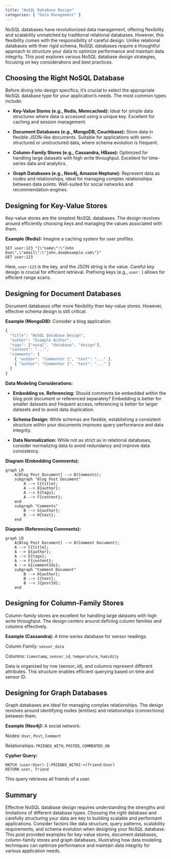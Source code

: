 ```yaml
---
title: "NoSQL Database Design"
categories: [ "Data Management" ]
---
```



NoSQL databases have revolutionized data management, offering flexibility and scalability unmatched by traditional relational databases.  However, this flexibility comes with the responsibility of careful design.  Unlike relational databases with their rigid schema, NoSQL databases require a thoughtful approach to structure your data to optimize performance and maintain data integrity. This post explores various NoSQL database design strategies, focusing on key considerations and best practices.


## Choosing the Right NoSQL Database

Before diving into design specifics, it's crucial to select the appropriate NoSQL database type for your application's needs. The most common types include:

* **Key-Value Stores (e.g., Redis, Memcached):** Ideal for simple data structures where data is accessed using a unique key.  Excellent for caching and session management.

* **Document Databases (e.g., MongoDB, Couchbase):** Store data in flexible JSON-like documents.  Suitable for applications with semi-structured or unstructured data, where schema evolution is frequent.

* **Column-Family Stores (e.g., Cassandra, HBase):** Optimized for handling large datasets with high write throughput.  Excellent for time-series data and analytics.

* **Graph Databases (e.g., Neo4j, Amazon Neptune):** Represent data as nodes and relationships, ideal for managing complex relationships between data points.  Well-suited for social networks and recommendation engines.


## Designing for Key-Value Stores

Key-value stores are the simplest NoSQL databases. The design revolves around efficiently choosing keys and managing the values associated with them.

**Example (Redis):**  Imagine a caching system for user profiles.

```
SET user:123 "{\"name\":\"John Doe\",\"email\":\"john.doe@example.com\"}"
GET user:123 
```

Here, `user:123` is the key, and the JSON string is the value.  Careful key design is crucial for efficient retrieval.  Prefixing keys (e.g., `user:` ) allows for efficient range scans.


## Designing for Document Databases

Document databases offer more flexibility than key-value stores.  However, effective schema design is still critical.

**Example (MongoDB):**  Consider a blog application.

```javascript
{
  "title": "NoSQL Database Design",
  "author": "Example Author",
  "tags": ["nosql", "database", "design"],
  "content": "...",
  "comments": [
    { "author": "Commenter 1", "text": "..." },
    { "author": "Commenter 2", "text": "..." }
  ]
}
```

**Data Modeling Considerations:**

* **Embedding vs. Referencing:**  Should comments be embedded within the blog post document or referenced separately? Embedding is better for smaller datasets and frequent access; referencing is better for larger datasets and to avoid data duplication.

* **Schema Design:**  While schemas are flexible, establishing a consistent structure within your documents improves query performance and data integrity.

* **Data Normalization:**  While not as strict as in relational databases, consider normalizing data to avoid redundancy and improve data consistency.


**Diagram (Embedding Comments):**

```mermaid
graph LR
    A[Blog Post Document] --> B(Comments);
    subgraph "Blog Post Document"
        A --> C{title};
        A --> D{author};
        A --> E{tags};
        A --> F{content};
    end
    subgraph "Comments"
        B --> G{author};
        B --> H{text};
    end

```

**Diagram (Referencing Comments):**

```mermaid
graph LR
    A[Blog Post Document] --> B(Comment Document);
    A --> C{title};
    A --> D{author};
    A --> E{tags};
    A --> F{content};
    A --> G{commentIds};
    subgraph "Comment Document"
        B --> H{author};
        B --> I{text};
        B --> J{postId};
    end
```


## Designing for Column-Family Stores

Column-family stores are excellent for handling large datasets with high write throughput.  The design centers around defining column families and columns effectively.

**Example (Cassandra):**  A time-series database for sensor readings.

Column Family: `sensor_data`

Columns: `timestamp`, `sensor_id`, `temperature`, `humidity`


Data is organized by row (sensor_id), and columns represent different attributes. This structure enables efficient querying based on time and sensor ID.


## Designing for Graph Databases

Graph databases are ideal for managing complex relationships.  The design revolves around identifying nodes (entities) and relationships (connections) between them.

**Example (Neo4j):**  A social network.

Nodes: `User`, `Post`, `Comment`

Relationships: `FRIENDS_WITH`, `POSTED`, `COMMENTED_ON`

**Cypher Query:**

```cypher
MATCH (user:User)-[:FRIENDS_WITH]->(friend:User)
RETURN user, friend
```

This query retrieves all friends of a user.


## Summary

Effective NoSQL database design requires understanding the strengths and limitations of different database types.  Choosing the right database and carefully structuring your data are key to building scalable and performant applications.  Consider factors like data structure, query patterns, scalability requirements, and schema evolution when designing your NoSQL database.  This post provided examples for key-value stores, document databases, column-family stores and graph databases, illustrating how data modeling techniques can optimize performance and maintain data integrity for various application needs.

